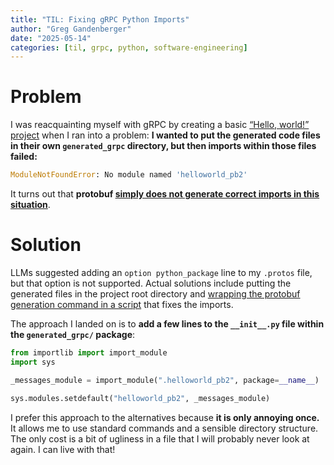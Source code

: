 ```yaml
---
title: "TIL: Fixing gRPC Python Imports"
author: "Greg Gandenberger"
date: "2025-05-14"
categories: [til, grpc, python, software-engineering]
---
```


# Problem

I was reacquainting myself with gRPC by creating a basic ["Hello, world!" project](https://github.com/gsganden/grpc_python_hello_world) when I ran into a problem: **I wanted to put the generated code files in their own `generated_grpc` directory, but then imports within those files failed:**

```python
ModuleNotFoundError: No module named 'helloworld_pb2'
```

It turns out that **protobuf [simply does not generate correct imports in this situation](https://github.com/protocolbuffers/protobuf/issues/7061)**.

# Solution

LLMs suggested adding an `option python_package` line to my `.protos` file, but that option is not supported. Actual solutions include putting the generated files in the project root directory and [wrapping the protobuf generation command in a script](https://github.com/protocolbuffers/protobuf/issues/7061#issuecomment-2653091946) that fixes the imports. 

The approach I landed on is to **add a few lines to the `__init__.py` file within the `generated_grpc/` package**:

   ```python
   from importlib import import_module
   import sys

   _messages_module = import_module(".helloworld_pb2", package=__name__)

   sys.modules.setdefault("helloworld_pb2", _messages_module)
   ```

I prefer this approach to the alternatives because **it is only annoying once.** It allows me to use standard commands and a sensible directory structure. The only cost is a bit of ugliness in a file that I will probably never look at again. I can live with that!
